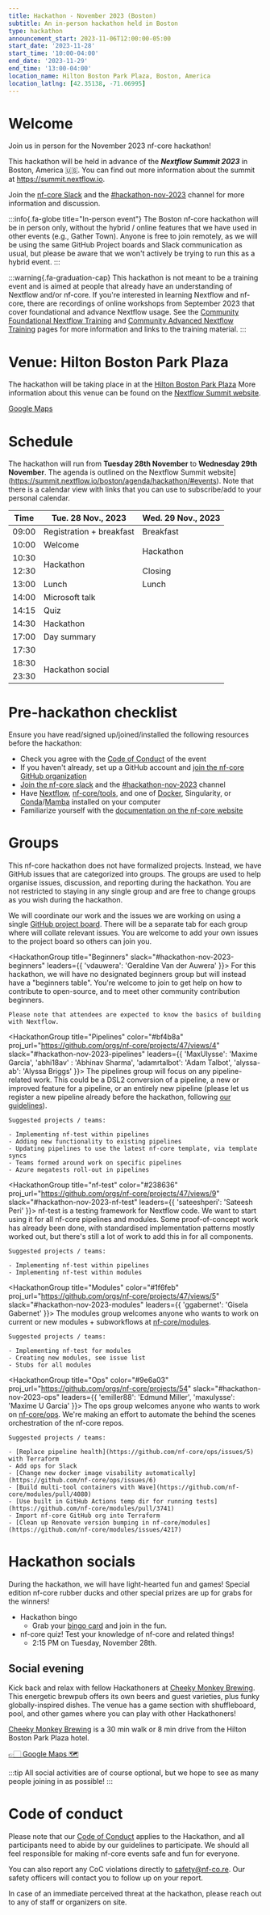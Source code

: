 ```yaml
---
title: Hackathon - November 2023 (Boston)
subtitle: An in-person hackathon held in Boston
type: hackathon
announcement_start: 2023-11-06T12:00:00-05:00
start_date: '2023-11-28'
start_time: '10:00-04:00'
end_date: '2023-11-29'
end_time: '13:00-04:00'
location_name: Hilton Boston Park Plaza, Boston, America
location_latlng: [42.35138, -71.06995]
---
```



# Welcome

Join us in person for the November 2023 nf-core hackathon!

This hackathon will be held in advance of the _**Nextflow Summit 2023**_ in Boston, America 🇺🇸.
You can find out more information about the summit at https://summit.nextflow.io.

Join the [nf-core Slack](https://nf-co.re/join) and the [#hackathon-nov-2023](https://nfcore.slack.com/archives/C064HR4HS9Kadd) channel for more information and discussion.

:::info{.fa-globe title="In-person event"}
The Boston nf-core hackathon will be in person only, without the hybrid / online features that we have used in other events (e.g., Gather Town).
Anyone is free to join remotely, as we will be using the same GitHub Project boards and Slack communication as usual, but please be aware that we won't actively be trying to run this as a hybrid event.
:::

:::warning{.fa-graduation-cap}
This hackathon is not meant to be a training event and is aimed at people that already have an understanding of Nextflow and/or nf-core.
If you're interested in learning Nextflow and nf-core, there are recordings of online workshops from September 2023 that cover foundational and advance Nextflow usage.
See the [Community Foundational Nextflow Training](https://nf-co.re/events/2023/training-basic-2023) and [Community Advanced Nextflow Training](https://nf-co.re/events/2023/training-sept-2023) pages for more information and links to the training material.
:::

# Venue: Hilton Boston Park Plaza

The hackathon will be taking place in at the [Hilton Boston Park Plaza](https://goo.gl/maps/BxuzkS9kZrrASGCn7)
More information about this venue can be found on the [Nextflow Summit website](https://summit.nextflow.io/).

<a class="btn btn-success btn-lg mb-3" href="https://goo.gl/maps/BxuzkS9kZrrASGCn7">
    <span>
        <i class="fa-solid fa-map-pin me-2"></i>
        <span>Google Maps</span>
    </span>
</a>

<YouTube id="wWtzQII2_Ng" poster="https://img.youtube.com/vi/wWtzQII2_Ng/hqdefault.jpg" />

# Schedule

The hackathon will run from **Tuesday 28th November** to **Wednesday 29th November**.
The agenda is outlined on the Nextflow Summit website](https://summit.nextflow.io/boston/agenda/hackathon/#events).
Note that there is a calendar view with links that you can use to subscribe/add to your personal calendar.

<div class="table-responsive">
    <table class="table table-hover table-sm table-bordered">
        <thead>
            <tr>
                <th>Time</th>
                <th>Tue. 28 Nov., 2023</th>
                <th>Wed. 29 Nov., 2023</th>
            </tr>
        </thead>
        <tbody>
            <tr>
                <td>09:00</td>
                <td>Registration + breakfast</td>
                <td>Breakfast</td>
            </tr>
            <tr>
                <td>10:00</td>
                <td>Welcome</td>
                <td rowspan="2">Hackathon</td>
            </tr>
            <tr>
                <td>10:30</td>
                <td rowspan="2">Hackathon</td>
            </tr>
            <tr>
                <td>12:30</td>
                <td>Closing</td>
            </tr>
            <tr>
                <td>13:00</td>
                <td>Lunch</td>
                <td>Lunch</td>
            </tr>
            <tr>
                <td>14:00</td>
                <td>Microsoft talk</td>
                <td rowspan="6"></td>
            </tr>
            <tr>
                <td>14:15</td>
                <td>Quiz</td>
            </tr>
            <tr>
                <td>14:30</td>
                <td>Hackathon</td>
            </tr>
            <tr>
                <td>17:00</td>
                <td>Day summary</td>
            </tr>
            <tr>
                <td>17:30</td>
                <td></td>
            </tr>
            <tr>
                <td>18:30</td>
                <td rowspan="2">Hackathon social</td>
            </tr>
            <tr>
                <td>23:30</td>
            </tr>
        </tbody>
    </table>
</div>

# Pre-hackathon checklist

Ensure you have read/signed up/joined/installed the following resources before the hackathon:

-   Check you agree with the [Code of Conduct](https://nf-co.re/docs) of the event
-   If you haven't already, set up a GitHub account and [join the nf-core GitHub organization](https://nf-co.re/join#github)
-   [Join the nf-core slack](https://nf-co.re/join) and the [#hackathon-nov-2023](https://nfcore.slack.com/archives/C064HR4HS9K) channel
-   Have [Nextflow](https://nextflow.io/), [nf-core/tools](https://nf-co.re/tools/#installation), and one of [Docker](https://docs.docker.com/get-docker/), Singularity, or [Conda](https://conda.io/projects/conda/en/latest/user-guide/install/index.html)/[Mamba](https://mamba.readthedocs.io/en/latest/installation.html) installed on your computer
-   Familiarize yourself with the [documentation on the nf-core website](https://nf-co.re/docs)

# Groups

This nf-core hackathon does not have formalized projects.
Instead, we have GitHub issues that are categorized into groups.
The groups are used to help organise issues, discussion, and reporting during the hackathon.
You are not restricted to staying in any single group and are free to change groups as you wish during the hackathon.

We will coordinate our work and the issues we are working on using a single [GitHub project board](https://github.com/orgs/nf-core/projects/47).
There will be a separate tab for each group where will collate relevant issues.
You are welcome to add your own issues to the project board so others can join you.

<HackathonGroup title="Beginners"  slack="#hackathon-nov-2023-beginners" leaders={{
    'vdauwera': 'Geraldine Van der Auwera'
}}>
    For this hackathon, we will have no designated beginners group but will instead
    have a "beginners table".
    You're welcome to join to get help on how to contribute to open-source,
    and to meet other community contribution beginners.

    Please note that attendees are expected to know the basics of building with Nextflow.

</HackathonGroup>

<HackathonGroup title="Pipelines" color="#bf4b8a" proj_url="https://github.com/orgs/nf-core/projects/47/views/4" slack="#hackathon-nov-2023-pipelines" leaders={{
    'MaxUlysse': 'Maxime Garcia',
    'abhi18av' : 'Abhinav Sharma',
    'adamrtalbot': 'Adam Talbot',
    'alyssa-ab': 'Alyssa Briggs'
}}>
    The pipelines group will focus on any pipeline-related work.
    This could be a DSL2 conversion of a pipeline, a new or improved feature for a pipeline,
    or an entirely new pipeline
    (please let us register a new pipeline already before the hackathon,
    following [our guidelines](https://nf-co.re/docs/contributing/adding_pipelines#before-you-start)).

    Suggested projects / teams:

    - Implementing nf-test within pipelines
    - Adding new functionality to existing pipelines
    - Updating pipelines to use the latest nf-core template, via template syncs
    - Teams formed around work on specific pipelines
    - Azure megatests roll-out in pipelines

</HackathonGroup>

<HackathonGroup title="nf-test" color="#238636" proj_url="https://github.com/orgs/nf-core/projects/47/views/9" slack="#hackathon-nov-2023-nf-test" leaders={{
    'sateeshperi': 'Sateesh Peri'
}}>
    nf-test is a testing framework for Nextflow code.
    We want to start using it for all nf-core pipelines and modules.
    Some proof-of-concept work has already been done, with standardised implementation
    patterns mostly worked out, but there's still a lot of work to add this in for all components.

    Suggested projects / teams:

    - Implementing nf-test within pipelines
    - Implementing nf-test within modules

</HackathonGroup>

<HackathonGroup title="Modules" color="#1f6feb" proj_url="https://github.com/orgs/nf-core/projects/47/views/5" slack="#hackathon-nov-2023-modules" leaders={{
    'ggabernet': 'Gisela Gabernet'
}}>
    The modules group welcomes anyone who wants to work on current or new modules + subworkflows
    at [nf-core/modules](https://github.com/nf-core/modules).

    Suggested projects / teams:

    - Implementing nf-test for modules
    - Creating new modules, see issue list
    - Stubs for all modules

</HackathonGroup>

<HackathonGroup title="Ops" color="#9e6a03" proj_url="https://github.com/orgs/nf-core/projects/54" slack="#hackathon-nov-2023-ops" leaders={{
    'emiller88': 'Edmund Miller',
    'maxulysse': 'Maxime U Garcia'
}}>
    The ops group welcomes anyone who wants to work on [nf-core/ops](https://github.com/nf-core/ops). We're making an effort to automate the behind the scenes orchestration of the nf-core repos.

    Suggested projects / teams:

    - [Replace pipeline health](https://github.com/nf-core/ops/issues/5) with Terraform
    - Add ops for Slack
    - [Change new docker image visability automatically](https://github.com/nf-core/ops/issues/6)
    - [Build multi-tool containers with Wave](https://github.com/nf-core/modules/pull/4080)
    - [Use built in GitHub Actions temp dir for running tests](https://github.com/nf-core/modules/pull/3741)
    - Import nf-core GitHub org into Terraform
    - [Clean up Renovate version bumping in nf-core/modules](https://github.com/nf-core/modules/issues/4217)

</HackathonGroup>

# Hackathon socials

During the hackathon, we will have light-hearted fun and games!
Special edition nf-core rubber ducks and other special prizes are up for grabs for the winners!

-   Hackathon bingo
    -   Grab your [bingo card](https://nfcore-bingo.web.app/?game=nf-core-hackathon) and join in the fun.
-   nf-core quiz! Test your knowledge of nf-core and related things!
    -   2:15 PM on Tuesday, November 28th.

## Social evening

Kick back and relax with fellow Hackathoners at [Cheeky Monkey Brewing](https://www.bowlero.com/cheeky-monkey-brewing).
This energetic brewpub offers its own beers and guest varieties, plus funky globally-inspired dishes.
The venue has a game section with shuffleboard, pool, and other games where you can play with other Hackathoners!

[Cheeky Monkey Brewing](https://www.bowlero.com/cheeky-monkey-brewing) is a 30 min walk or 8 min drive from the Hilton Boston Park Plaza hotel.

[👉🏻 Google Maps 🗺️](https://maps.app.goo.gl/Sv8R3WDZY6XeV2b27)

:::tip
All social activities are of course optional, but we hope to see as many people joining in as possible!
:::

# Code of conduct

Please note that our [Code of Conduct](https://nf-co.re/code_of_conduct) applies to the Hackathon, and all participants need to abide by our guidelines to participate.
We should all feel responsible for making nf-core events safe and fun for everyone.

You can also report any CoC violations directly to [safety@nf-co.re](mailto:safety@nf-co.re).
Our safety officers will contact you to follow up on your report.

In case of an immediate perceived threat at the hackathon, please reach out to any of staff or organizers on site.
